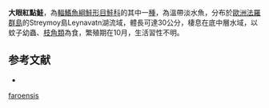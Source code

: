 {{NoteTA|G1=LS}}
{{Speciesbox
| name = 大眼紅點鮭
| image = 
| image_width = 250px
| status = NE
| status_system = IUCN3.1
| genus = Salvelinus
| species = faroensis
| authority = Joensen & Tåning, 1970
| synonyms = *''Salvelinus alpinus faroensis'',Joensen & Tåning, 1970 
}}

'''大眼紅點鮭'''，為[[輻鰭魚綱|輻鰭魚綱]][[鮭形目|鮭形目]][[鮭科|鮭科]]的其中一[[種|種]]，為溫帶淡水魚，分布於[[歐洲|歐洲]][[法羅群島|法羅群島]]的Streymoy島Leynavatn湖流域，體長可達30公分，棲息在底中層水域，以蚊子幼蟲、[[枝角類|枝角類]]為食，繁殖期在10月，生活習性不明。

==参考文献==
*{{FishBase_species|genus=Salvelinus|species=faroensis|year=2015|month=10}}
{{Taxonbar|from=Q6431213}}

[[Category:紅點鮭屬|faroensis]]
